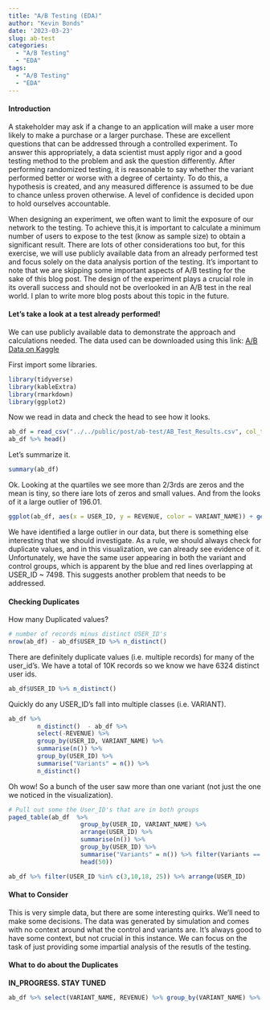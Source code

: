 ```yaml
---
title: "A/B Testing (EDA)"
author: "Kevin Bonds"
date: '2023-03-23'
slug: ab-test
categories: 
  - "A/B Testing"
  - "EDA"
tags:
  - "A/B Testing"
  - "EDA"
---
```


#### Introduction

A stakeholder may ask if a change to an application will make a user more likely to make a purchase or a larger purchase. These are excellent questions that can be addressed through a controlled experiment. To answer this appropriately, a data scientist must apply rigor and a good testing method to the problem and ask the question differently. After performing randomized testing, it is reasonable to say whether the variant performed better or worse with a degree of certainty. To do this, a hypothesis is created, and any measured difference is assumed to be due to chance unless proven otherwise. A level of confidence is decided upon to hold ourselves accountable.

When designing an experiment, we often want to limit the exposure of our network to the testing. To achieve this,it is important to calculate a minimum number of users to expose to the test (know as sample size) to obtain a significant result. There are lots of other considerations too but, for this exercise, we will use publicly available data from an already performed test and focus solely on the data analysis portion of the testing. It's important to note that we are skipping some important aspects of A/B testing for the sake of this blog post. The design of the experiment plays a crucial role in its overall success and should not be overlooked in an A/B test in the real world. I plan to write more blog posts about this topic in the future.


#### Let's take a look at a test already performed!

We can use publicly available data to demonstrate the approach and calculations needed. The data used can be downloaded using this link: [A/B Data on Kaggle](https://www.kaggle.com/datasets/sergylog/ab-test-data/download?datasetVersionNumber=3)

First import some libraries.


```r
library(tidyverse)
library(kableExtra)
library(rmarkdown)
library(ggplot2)
```

Now we read in data and check the head to see how it looks.

```r
ab_df = read_csv("../../public/post/ab-test/AB_Test_Results.csv", col_types = "nfn")
ab_df %>% head()
```

Let's summarize it.

```r
summary(ab_df)
```

Ok. Looking at the quartiles we see more than 2/3rds are zeros and the mean is tiny, so there iare lots of zeros and small values. And from the looks of it a large outlier of 196.01. 

```r
ggplot(ab_df, aes(x = USER_ID, y = REVENUE, color = VARIANT_NAME)) + geom_line() + labs(title = "Revenue by user")
```

We have identified a large outlier in our data, but there is something else interesting that we should investigate. As a rule, we should always check for duplicate values, and in this visualization, we can already see evidence of it. Unfortunately, we have the same user appearing in both the variant and control groups, which is apparent by the blue and red lines overlapping at USER_ID ~ 7498. This suggests another problem that needs to be addressed.

#### Checking Duplicates

How many Duplicated values?

```r
# number of records minus distinct USER_ID's
nrow(ab_df) - ab_df$USER_ID %>% n_distinct() 
```

There are definitely duplicate values (i.e. multiple records) for many of the user_id's. We have a total of 10K records so we know we have 6324 distinct user ids. 

```r
ab_df$USER_ID %>% n_distinct() 
```


Quickly do any USER_ID's fall into multiple classes (i.e. VARIANT).

```r
ab_df %>% 
        n_distinct()  - ab_df %>% 
        select(-REVENUE) %>% 
        group_by(USER_ID, VARIANT_NAME) %>% 
        summarise(n()) %>% 
        group_by(USER_ID) %>% 
        summarise("Variants" = n()) %>% 
        n_distinct()
```

Oh wow! So a bunch of the user saw more than one variant (not just the one we noticed in the visualization). 

```r
# Pull out some the User_ID's that are in both groups
paged_table(ab_df  %>% 
                    group_by(USER_ID, VARIANT_NAME) %>% 
                    arrange(USER_ID) %>%  
                    summarise(n()) %>% 
                    group_by(USER_ID) %>% 
                    summarise("Variants" = n()) %>% filter(Variants == 2) %>% 
                    head(50))
```


```r
ab_df %>% filter(USER_ID %in% c(3,10,18, 25)) %>% arrange(USER_ID)
```

#### What to Consider

This is very simple data, but there are some interesting quirks. We'll need to make some decisions. The data was generated by simulation and comes with no context around what the control and variants are. It's always good to have some context, but not crucial in this instance. We can focus on the task of just providing some impartial analysis of the resutls of the testing.

#### What to do about the Duplicates

**IN_PROGRESS. STAY TUNED**


```r
ab_df %>% select(VARIANT_NAME, REVENUE) %>% group_by(VARIANT_NAME) %>% summarise("Rev" = sum(REVENUE))
```
